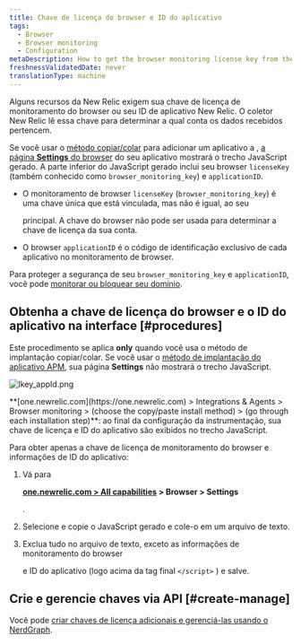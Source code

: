 ```yaml
---
title: Chave de licença do browser e ID do aplicativo
tags:
  - Browser
  - Browser monitoring
  - Configuration
metaDescription: How to get the browser monitoring license key from the UI.
freshnessValidatedDate: never
translationType: machine
---
```



Alguns recursos da New Relic exigem sua chave de licença de monitoramento do browser ou seu ID de aplicativo New Relic. O coletor New Relic lê essa chave para determinar a qual conta os dados recebidos pertencem.

Se você usar o [método copiar/colar](/docs/browser/new-relic-browser/installation-configuration/adding-apps-new-relic-browser#copy-paste-app) para adicionar um aplicativo a <InlinePopover type="browser"/>, [a página <DNT>**Settings**</DNT> do browser](/docs/browser/new-relic-browser/installation-configuration/browser-settings-ui-options-browser-monitoring) do seu aplicativo mostrará o trecho JavaScript gerado. A parte inferior do JavaScript gerado inclui seu browser `licenseKey` (também conhecido como `browser_monitoring_key`) e `applicationID`.

* O monitoramento de browser `licenseKey` (`browser_monitoring_key`) é uma chave única que está vinculada, mas não é igual, ao seu

  <InlinePopover type="licenseKey"/>

  principal. A chave do browser não pode ser usada para determinar a chave de licença da sua conta.

* O browser `applicationID` é o código de identificação exclusivo de cada aplicativo no monitoramento de browser.

Para proteger a segurança de seu `browser_monitoring_key` e `applicationID`, você pode [monitorar ou bloquear seu domínio](/docs/browser/new-relic-browser/installation-configuration/monitor-or-block-specific-domains).

## Obtenha a chave de licença do browser e o ID do aplicativo na interface [#procedures]

Este procedimento se aplica <DNT>**only**</DNT> quando você usa o método de implantação copiar/colar. Se você usar o [método de implantação do aplicativo APM](/docs/browser/new-relic-browser/installation-configuration/adding-apps-new-relic-browser), sua página <DNT>**Settings**</DNT> não mostrará o trecho JavaScript.

<img
  title="lkey_appId.png"
  alt="lkey_appId.png"
  src={browserLicenseAppKey}
/>

<figcaption>
  <DNT>**[one.newrelic.com](https://one.newrelic.com) > Integrations & Agents > Browser monitoring > (choose the copy/paste install method) > (go through each installation step)**</DNT>: ao final da configuração da instrumentação, sua chave de licença e ID do aplicativo são exibidos no trecho JavaScript.
</figcaption>

Para obter apenas a chave de licença de monitoramento do browser e informações de ID do aplicativo:

1. Vá para

   <DNT>**[one.newrelic.com > All capabilities](https://one.newrelic.com/all-capabilities) > Browser > Settings**</DNT>

   .

2. Selecione e copie o JavaScript gerado e cole-o em um arquivo de texto.

3. Exclua tudo no arquivo de texto, exceto as informações de monitoramento do browser

   <InlinePopover type="licenseKey"/>

   e ID do aplicativo (logo acima da tag final `</script>` ) e salve.

## Crie e gerencie chaves via API [#create-manage]

Você pode [criar chaves de licença adicionais e gerenciá-las usando o NerdGraph](/docs/apis/nerdgraph/examples/use-nerdgraph-manage-license-keys-personal-api-keys).
